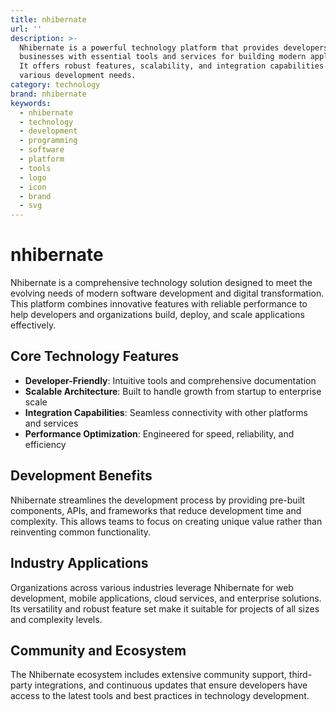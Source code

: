 ```yaml
---
title: nhibernate
url: ''
description: >-
  Nhibernate is a powerful technology platform that provides developers and
  businesses with essential tools and services for building modern applications.
  It offers robust features, scalability, and integration capabilities for
  various development needs.
category: technology
brand: nhibernate
keywords:
  - nhibernate
  - technology
  - development
  - programming
  - software
  - platform
  - tools
  - logo
  - icon
  - brand
  - svg
---
```


# nhibernate

Nhibernate is a comprehensive technology solution designed to meet the evolving needs of modern software development and digital transformation. This platform combines innovative features with reliable performance to help developers and organizations build, deploy, and scale applications effectively.

## Core Technology Features

- **Developer-Friendly**: Intuitive tools and comprehensive documentation
- **Scalable Architecture**: Built to handle growth from startup to enterprise scale
- **Integration Capabilities**: Seamless connectivity with other platforms and services
- **Performance Optimization**: Engineered for speed, reliability, and efficiency

## Development Benefits

Nhibernate streamlines the development process by providing pre-built components, APIs, and frameworks that reduce development time and complexity. This allows teams to focus on creating unique value rather than reinventing common functionality.

## Industry Applications

Organizations across various industries leverage Nhibernate for web development, mobile applications, cloud services, and enterprise solutions. Its versatility and robust feature set make it suitable for projects of all sizes and complexity levels.

## Community and Ecosystem

The Nhibernate ecosystem includes extensive community support, third-party integrations, and continuous updates that ensure developers have access to the latest tools and best practices in technology development.
